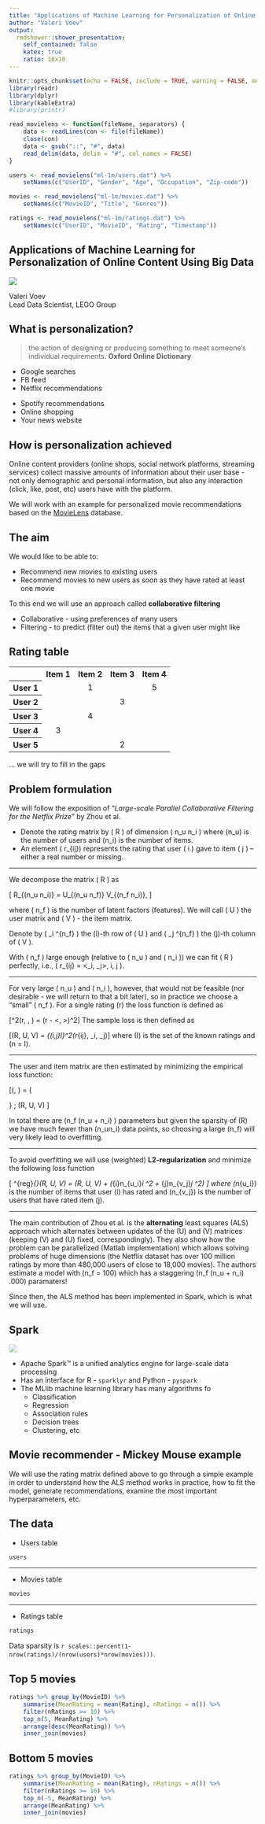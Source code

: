 ```yaml
---
title: "Applications of Machine Learning for Personalization of Online Content Using Big Data"
author: "Valeri Voev"
output:
  rmdshower::shower_presentation:
    self_contained: false
    katex: true
    ratio: 16x10
---
```



```r
knitr::opts_chunk$set(echo = FALSE, include = TRUE, warning = FALSE, message = FALSE)
library(readr)
library(dplyr)
library(kableExtra)
#library(printr)

read_movielens <- function(fileName, separators) {
	data <- readLines(con <- file(fileName))
	close(con)
	data <- gsub("::", "#", data)
	read_delim(data, delim = "#", col_names = FALSE)
}
```

```r
users <- read_movielens("ml-1m/users.dat") %>% 
	setNames(c("UserID", "Gender", "Age", "Occupation", "Zip-code")) 

movies <- read_movielens("ml-1m/movies.dat") %>% 
	setNames(c("MovieID", "Title", "Genres")) 

ratings <- read_movielens("ml-1m/ratings.dat") %>% 
	setNames(c("UserID", "MovieID", "Rating", "Timestamp")) 
```

## Applications of Machine Learning for Personalization of Online Content Using Big Data { .white }

<img src="scifi.jpg" class="cover">

<p class="white">
Valeri Voev <br />
Lead Data Scientist, LEGO Group
</p>


## What is personalization? 

> the action of designing or producing something to meet someone's individual requirements.
**Oxford Online Dictionary**

<div class="double">
<p class="double-flow">
* Google searches
* FB feed
* Netflix recommendations
</p><p class="double-flow">
* Spotify recommendations
* Online shopping
* Your news website
</p>
</div>


## How is personalization achieved


Online content providers (online shops, social network platforms, streaming services) collect massive amounts of information about their user base - not only demographic and personal information, but also any interaction (click, like, post, etc) users have with the platform. 

We will work with an example for personalized movie recommendations based on the [MovieLens](https://grouplens.org/datasets/movielens/1m/) database.


## The aim

We would like to be able to:

* Recommend new movies to existing users
* Recommend movies to new users as soon as they have rated at least one movie

To this end we will use an approach called **collaborative filtering**

* Collaborative - using preferences of many users
* Filtering - to predict (filter out) the items that a given user might like

## Rating table

<table class = "striped">
        <tr>
            <th scope="col"></th>
            <th style="text-align:center">Item 1</th>
            <th style="text-align:center">Item 2</th>
            <th style="text-align:center">Item 3</th>
            <th style="text-align:center">Item 4</th>
        </tr>
        <tr>
            <th scope="row">User 1</th>
            <td align = "center">  </td>
            <td align = "center"> 1 </td>
            <td align = "center">  </td>
            <td align = "center"> 5 </td>
        </tr>
        <tr>
            <th scope="row">User 2</th>
            <td align = "center">  </td>
            <td align = "center">  </td>
            <td align = "center"> 3 </td>
            <td align = "center">  </td>
        </tr>
        <tr>
            <th scope="row">User 3</th>
            <td align = "center">  </td>
            <td align = "center"> 4 </td>
            <td align = "center">  </td>
            <td align = "center">  </td>
        </tr>
        <tr>
            <th scope="row">User 4</th>
            <td align = "center"> 3 </td>
            <td align = "center">  </td>
            <td align = "center">  </td>
            <td align = "center">  </td>
        </tr>
        <tr>
            <th scope="row">User 5</th>
            <td align = "center">  </td>
            <td align = "center">  </td>
            <td align = "center"> 2 </td>
            <td align = "center">  </td>
        </tr>
</table>
... we will try to fill in the gaps

## Problem formulation

We will follow the exposition of "*Large-scale Parallel Collaborative Filtering for the Netflix Prize*" by Zhou et al.

* Denote the rating matrix by \( R \) of dimension \( n_u \times n_i \) where \(n_u\) is the number of users and \(n_i\) is the number of items. 
* An element \( r_{ij}\) represents the rating that user  \( i \) gave to item  \( j \) -- either a real number or missing.

___

We decompose the matrix \( R \) as 

\[ R_{(n_u \times n_i)} = U_{(n_u \times n_f)} V_{(n_f \times n_i)}, \]

where \( n_f \) is the number of latent factors (features). We will call \( U \) the user matrix and \( V \) - the item matrix.

Denote by \( \mathbf{u}_i \subseteq \mathbb{R}^{n_f} \) the \(i\)-th row of \( U \) and \( \mathbf{v}_j \subseteq \mathbb{R}^{n_f} \) the \(j\)-th column of \( V \).

With \( n_f \) large enough (relative to \( n_u \) and \( n_i \)) we can fit \( R \) perfectly, i.e., \( r_{ij} = <\mathbf{u}_i, \mathbf{v}_j>, \forall i, j \).

___

For very large \( n_u \) and \( n_i \), however, that would not be feasible (nor desirable - we will return to that a bit later), so in practice we choose a "small" \( n_f \). For a single rating \(r\) the loss function is defined as

\[\mathcal{l}^2(r, \mathbf{u}, \mathbf{v}) = (r - <\mathbf{u}, \mathbf{v}>)^2\]
The sample loss is then defined as

\[\mathcal{L}(R, U, V) = \frac{1}{n}\sum_{(i,j)\in I}\mathcal{l}^2(r_{ij}, \mathbf{u}_i, \mathbf{v}_j)\]
where \(I\) is the set of the known ratings and \(n = \vert I\vert\).

___

The user and item matrix are then estimated by minimizing the empirical loss function:

\[(\hat{U}, \hat{V}) = {\begin{matrix}\\ {\normalsize \text{argmin}} \\ ^{\normalsize (U,V)}\end{matrix}} \;  \mathcal{L}(R, U, V) \]

<!-- \[(\hat{U}, \hat{V}) = \text{arg} \min_{(U,V)}  \mathcal{L}(R, U, V) \] -->

In total there are \(n_f (n_u + n_i) \) parameters but given the sparsity of \(R\) we have much fewer than \(n_un_i\) data points, so choosing a large \(n_f\) will very likely lead to overfitting.

___

To avoid overfitting we will use (weighted) **L2-regularization** and minimize the following loss function

\[ \mathcal{L}^{reg}_{\lambda}(R, U, V) = \mathcal{L}(R, U, V) +  \lambda \left(\sum_{i}n_{u_i}\vert\vert\mathbf{u}_i \vert\vert^2  + \sum_{j}n_{v_j}\vert\vert\mathbf{v}_j \vert\vert^2\right) \] 
where \(n_{u_i}\) is the number of items that user \(i\) has rated and \(n_{v_j}\) is the number of users that have rated item \(j\).

___

The main contribution of Zhou et al. is the **alternating** least squares (ALS) approach which alternates between updates of the \(U\) and \(V\) matrices (keeping \(V\) and \(U\) fixed, correspondingly). They also show how the problem can be parallelized (Matlab implementation) which allows solving problems of huge dimensions (the Netflix dataset has over 100 million ratings by more than 480,000 users of close to 18,000 movies). The authors estimate a model with \(n_f = 100\) which has a staggering \(n_f \times (n_u + n_i) \approx 50.000.000\) paramaters! 

Since then, the ALS method has been implemented in Spark, which is what we will use.

## Spark

<img src="https://spark.apache.org/images/spark-logo-trademark.png" class="cover" style = "opacity:0.5;">

* Apache Spark™ is a unified analytics engine for large-scale data processing
* Has an interface for R - `sparklyr` and Python - `pyspark`
* The MLlib machine learning library has many algorithms fo
	* Classification
	* Regression
	* Association rules
	* Decision trees
	* Clustering, etc

## Movie recommender - Mickey Mouse example

We will use the rating matrix defined above to go through a simple example in order to understand how the ALS method works in practice, how to fit the model, generate recommendations, examine the most important hyperparameters, etc.


## The data

* Users table

```r
users 
```
___

* Movies table
```r
movies
```

___

* Ratings table
```r
ratings
```
Data sparsity is `r scales::percent(1-nrow(ratings)/(nrow(users)*nrow(movies)))`.

## Top 5 movies
```r
ratings %>% group_by(MovieID) %>% 
	summarise(MeanRating = mean(Rating), nRatings = n()) %>%
	filter(nRatings >= 10) %>% 
	top_n(5, MeanRating) %>% 
	arrange(desc(MeanRating)) %>% 
	inner_join(movies)
```

## Bottom 5 movies
```r
ratings %>% group_by(MovieID) %>% 
	summarise(MeanRating = mean(Rating), nRatings = n()) %>%
	filter(nRatings >= 10) %>% 
	top_n(-5, MeanRating) %>% 
	arrange(MeanRating) %>% 
	inner_join(movies)
```

